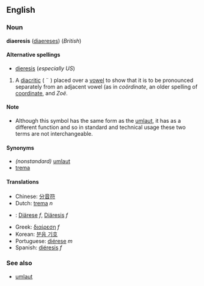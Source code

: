 <!-- If you edit this page, please also edit "dieresis" so that these pages remain in synch -->


==English==
===Noun===
'''diaeresis''' ([[diaereses]]) (''British'')

====Alternative spellings====
*[[dieresis]] (''especially US'')

#A [[diacritic]] ( ¨ ) placed over a [[vowel]] to show that it is to be pronounced separately from an adjacent vowel (as in ''coördinate'', an older spelling of [[coordinate]], and ''Zoë''.

====Note====
*Although this symbol has the same form as the [[umlaut]], it has as a different function and so in standard and technical usage these two terms are not interchangeable.

====Synonyms====
*''(nonstandard)'' [[umlaut]]
*[[trema]]

====Translations====
*Chinese: [[分音符]]
*Dutch: [[trema]] ''n''
*{{msg:de}}: [[Diärese]] ''f'', [[Diäresis]] ''f''
*Greek: [[διαίρεση]] ''f''
*Korean: [[분음 기호]]
*Portuguese: [[diérese]] ''m''
*Spanish: [[diéresis]] ''f''

===See also===
*[[umlaut]]


<!-- If you edit this page, please also edit "dieresis" so that these pages remain in synch -->